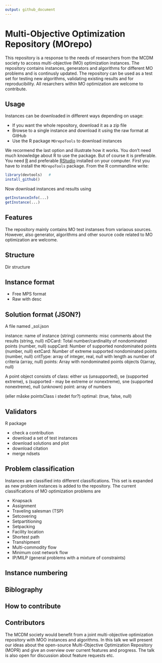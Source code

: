 ```yaml
---
output: github_document
---
```



# Multi-Objective Optimization Repository (MOrepo)

This repository is a response to the needs of researchers from the MCDM society to access multi-objective (MO) optimization instances. The repository contains instances, generators and algorithms for different MO problems and is continusly updated. The repository can be used as a test set for testing new algorithms, validating existing results and for reproducibility. All resarchers within MO optimization are welcome to contribute. 

## Usage

Instances can be downloaded in different ways depending on usage:

   - If you want the whole repository, download it as a zip file
   - Browse to a single instance and download it using the raw format at GitHub
   - Use the R package `MOrepoTools` to download instances
   
We recormend the last option and illustrate how it works. You don't need much knowledge about R to use the package. But of course it is preferable. You need [R](https://www.r-project.org/) and preferable [RStudio](https://www.rstudio.com/) installed on your computer. First you have to install the `MOrepoTools` package. From the R commandline write:

```r
library(devtools)   # 
install_github()
```

Now download instances and results using 

```r
getInstanceInfo(...)
getInstance(...)
```



## Features

The repository mainly contains MO test instanses from variaous sources. However, also generator, algorithms and other source code related to MO optimization are welcome. 

## Structure

Dir structure


## Instance format 

 
 - Free MPS format
 - Raw with desc




## Solution format (JSON?)

A file named <instance_name>_sol<number>.json



instance: name of instance (string)
comments: misc comments about the results (string, null)
nDCard: Total number/cardinality of nondominated points (number, null)
suppCard: Number of supported nondominated points (number, null)
extCard: Number of extreme supported nondominated points (number, null)
critType: array of integer, real, null with length as number of criteria (array, null)
points: Array with nondominated points objects 0(array, null)
   
   A point object consists of 
   class: either us (unsupported), se (supported extreme), s (supported - may be extreme or nonextreme), sne (supported nonextreme), null (unknown)
   point: array of numbers
   
 (eller måske pointsClass i stedet for?)
optimal: (true, false, null)






## Validators


R package

- check a contribution
- download a set of test instances
- download solutions and plot
- download citation
- merge ndsets



## Problem classification
 
Instances are classified into different classifications. This set is expanded as new problem instances is added to the repository. The current classifications of MO optimization problems are 

- Knapsack
- Assignment   
- Traveling salesman (TSP)
- Setcovering
- Setpartitioning
- Setpacking 
- Facility location
- Shortest path
- Transhipment
- Multi-commodity flow
- Minimum cost network flow
- IP/MILP (general problems with a mixture of constraints)  

 
 
## Instance numbering


## Biblography


## How to contribute


## Contributors
  




The MCDM society would benefit from a joint multi-objective optimization repository with MOO instances and algorithms. In this talk we will present our ideas about the open-source Multi-Objective Optimization Repository (MOPR) and give an overview over current features and progress. The talk is also open for discussion about feature requests etc. 
